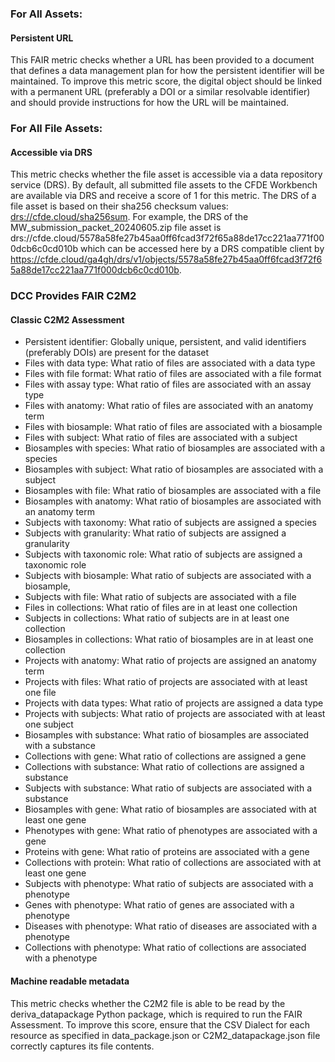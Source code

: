 ### For All Assets: 

#### Persistent URL 

This FAIR metric checks whether a URL has been provided to a document that defines a data management plan for how the persistent identifier will be maintained. 
To improve this metric score, the digital object should be linked with a permanent URL (preferably a DOI or a similar resolvable identifier) and should provide instructions for how the URL will be maintained.

### For All File Assets: 
#### Accessible via DRS

This metric checks whether the file asset is accessible via a data repository service (DRS). 
By default, all submitted file assets to the CFDE Workbench are available via DRS and receive a score of 1 for this metric. The DRS of a file asset is based on their sha256 checksum values: [drs://cfde.cloud/sha256sum](drs://cfde.cloud/{sha256sum}).  For example, the DRS of the MW_submission_packet_20240605.zip file asset is drs://cfde.cloud/5578a58fe27b45aa0ff6fcad3f72f65a88de17cc221aa771f000dcb6c0cd010b which can be accessed here by a DRS compatible client by
https://cfde.cloud/ga4gh/drs/v1/objects/5578a58fe27b45aa0ff6fcad3f72f65a88de17cc221aa771f000dcb6c0cd010b. 


### DCC Provides FAIR C2M2 
#### Classic C2M2 Assessment
- Persistent identifier: Globally unique, persistent, and valid identifiers (preferably DOIs) are present for the dataset
- Files with data type: What ratio of files are associated with a data type
- Files with file format: What ratio of files are associated with a file format
- Files with assay type: What ratio of files are associated with an assay type
- Files with anatomy: What ratio of files are associated with an anatomy term
- Files with biosample: What ratio of files are associated with a biosample
- Files with subject: What ratio of files are associated with a subject
- Biosamples with species: What ratio of biosamples are associated with a species
- Biosamples with subject: What ratio of biosamples are associated with a subject
- Biosamples with file: What ratio of biosamples are associated with a file
- Biosamples with anatomy: What ratio of biosamples are associated with an anatomy term
- Subjects with taxonomy: What ratio of subjects are assigned a species
- Subjects with granularity: What ratio of subjects are assigned a granularity
- Subjects with taxonomic role: What ratio of subjects are assigned a taxonomic role
- Subjects with biosample: What ratio of subjects are associated with a biosample,
- Subjects with file: What ratio of subjects are associated with a file
- Files in collections: What ratio of files are in at least one collection
- Subjects in collections: What ratio of subjects are in at least one collection
- Biosamples in collections: What ratio of biosamples are in at least one collection
- Projects with anatomy: What ratio of projects are assigned an anatomy term
- Projects with files: What ratio of projects are associated with at least one file
- Projects with data types: What ratio of projects are assigned a data type
- Projects with subjects: What ratio of projects are associated with at least one subject
- Biosamples with substance: What ratio of biosamples are associated with a substance
- Collections with gene: What ratio of collections are assigned a gene
- Collections with substance: What ratio of collections are assigned a substance
- Subjects with substance: What ratio of subjects are associated with a substance
- Biosamples with gene: What ratio of biosamples are associated with at least one gene
- Phenotypes with gene: What ratio of phenotypes are associated with a gene
- Proteins with gene: What ratio of proteins are associated with a gene
- Collections with protein: What ratio of collections are associated with at least one gene
- Subjects with phenotype: What ratio of subjects are associated with a phenotype
- Genes with phenotype: What ratio of genes are associated with a phenotype
- Diseases with phenotype: What ratio of diseases are associated with a phenotype
- Collections with phenotype: What ratio of collections are associated with a phenotype

#### Machine readable metadata
This metric checks whether the C2M2 file is able to be read by the deriva_datapackage Python package, which is required to run the FAIR Assessment. To improve this score, ensure that the CSV Dialect for each resource as specified in data_package.json or C2M2_datapackage.json file correctly captures its file contents.  

